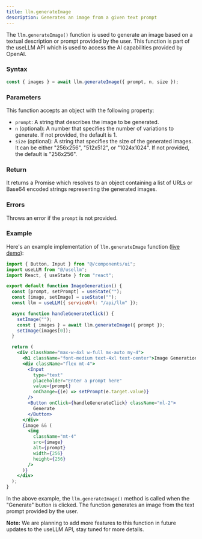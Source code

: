 ```yaml
---
title: llm.generateImage
description: Generates an image from a given text prompt
---
```


The `llm.generateImage()` function is used to generate an image based on a textual
description or prompt provided by the user. This function is part of the useLLM API
which is used to access the AI capabilities provided by OpenAI.

### Syntax

```typescript
const { images } = await llm.generateImage({ prompt, n, size });
```

### Parameters

This function accepts an object with the following property:

- `prompt`: A string that describes the image to be generated.
- `n` (optional): A number that specifies the number of variations to generate. If not provided, the default is 1.
- `size` (optional): A string that specifies the size of the generated images.
  It can be either "256x256", "512x512", or "1024x1024". If not provided, the default is "256x256".

### Return

It returns a Promise which resolves to an object containing a list of URLs
or Base64 encoded strings representing the generated images.

### Errors

Throws an error if the `prompt` is not provided.

### Example

Here's an example implementation of `llm.generateImage` function ([live demo](https://usellm.org/demo/image-generation)):

```jsx
import { Button, Input } from "@/components/ui";
import useLLM from "@/usellm";
import React, { useState } from "react";

export default function ImageGeneration() {
  const [prompt, setPrompt] = useState("");
  const [image, setImage] = useState("");
  const llm = useLLM({ serviceUrl: "/api/llm" });

  async function handleGenerateClick() {
    setImage("");
    const { images } = await llm.generateImage({ prompt });
    setImage(images[0]);
  }

  return (
    <div className="max-w-4xl w-full mx-auto my-4">
      <h1 className="font-medium text-4xl text-center">Image Generation</h1>
      <div className="flex mt-4">
        <Input
          type="text"
          placeholder="Enter a prompt here"
          value={prompt}
          onChange={(e) => setPrompt(e.target.value)}
        />
        <Button onClick={handleGenerateClick} className="ml-2">
          Generate
        </Button>
      </div>
      {image && (
        <img
          className="mt-4"
          src={image}
          alt={prompt}
          width={256}
          height={256}
        />
      )}
    </div>
  );
}
```

In the above example, the `llm.generateImage()` method is called when the "Generate"
button is clicked. The function generates an image from the text prompt provided by the user.

**Note:** We are planning to add more features to this function in future updates
to the useLLM API, stay tuned for more details.
